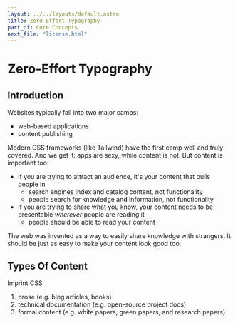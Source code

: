 ```yaml
---
layout: ../../layouts/default.astro
title: Zero-Effort Typography
part_of: Core Concepts
next_file: "license.html"
---
```


# Zero-Effort Typography

## Introduction

Websites typically fall into two major camps:

- web-based applications
- content publishing

Modern CSS frameworks (like Tailwind) have the first camp well and truly covered. And we get it: apps are sexy, while content is not. But content is important too:

- if you are trying to attract an audience, it's your content that pulls people in
  - search engines index and catalog content, not functionality
  - people search for knowledge and information, not functionality
- if you are trying to share what you know, your content needs to be presentable _wherever_ people are reading it
  - people should be able to read your content

The web was invented as a way to easily share knowledge with strangers. It should be just as easy to make your content look good too.

## Types Of Content

Imprint CSS

1. prose (e.g. blog articles, books)
2. technical documentation (e.g. open-source project docs)
3. formal content (e.g. white papers, green papers, and research papers)
